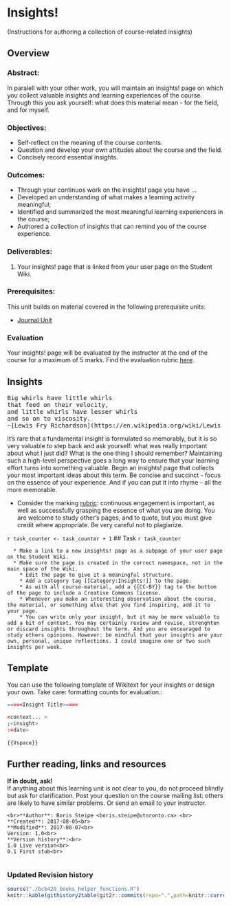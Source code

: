 # Insights! {#insights}
(Instructions for authoring a collection of course-related insights)

## Overview 
### Abstract:
In paralell with your other work, you will maintain an insights! page on which you collect valuable insights and learning experiences of the course. Through this you ask yourself: what does this material mean - for the field, and for myself.

### Objectives:

  * Self-reflect on the meaning of the course contents.
  * Question and develop your own attitudes about the course and the field.
  * Concisely record essential insights.

### Outcomes:

  * Through your continuos work on the insights! page you have ...
  * Developed an understanding of what makes a learning activity meaningful;
  * Identified and summarized the most meaningful learning experiencers in the course;
  * Authored a collection of insights that can remind you of the course experience.

### Deliverables:
  1. Your insights! page that is linked from your user page on the Student Wiki.

### Prerequisites:
This unit builds on material covered in the following prerequisite units:

  * [Journal Unit](#journal)
 
 
### Evaluation
Your insights! page will be evaluated by the instructor at the end of the course for a maximum of 5 marks. Find the evaluation rubric [here](http://steipe.biochemistry.utoronto.ca/abc/index.php/ABC-Rubrics#Insights).

## Insights
<pre>Big whirls have little whirls
that feed on their velocity,
and little whirls have lesser whirls
and so on to viscosity.
~[Lewis Fry Richardson](https://en.wikipedia.org/wiki/Lewis_Fry_Richardson) </pre>

It's rare that a fundamental insight is formulated so memorably, but it is so very valuable to step back and ask yourself: what was really important about what I just did? What is the one thing I should remember? Maintaining such a high-level perspective goes a long way to ensure that your learning effort turns into something valuable. Begin an insights! page that collects your most important ideas about this term. Be concise and succinct - focus on the essence of your experience. And if you can put it into rhyme - all the more memorable.

  * Consider the marking [rubric](http://steipe.biochemistry.utoronto.ca/abc/index.php/ABC-Rubrics#insights.21): continuous engagement is important, as well as successfully grasping the essence of what you are doing. You are welcome to study other's pages, and to quote, but you must give credit where appropriate. Be very careful not to plagiarize.

`r task_counter <- task_counter + 1`
## Task `r task_counter`

```block2
  * Make a link to a new insights! page as a subpage of your user page on the Student Wiki.        
  * Make sure the page is created in the correct namespace, not in the main space of the Wiki.
    * Edit the page to give it a meaningful structure.
    * Add a category tag [[Category:Insights!]] to the page.
    * As with all course-material, add a {{CC-BY}} tag to the bottom of the page to include a Creative Commons license.
    * Whenever you make an interesting observation about the course, the material, or something else that you find inspiring, add it to your page.
    * You can write only your insight, but it may be more valuable to add a bit of context. You may certainly review and revise, strenghten or discard insights throughout the term. And you are encouraged to study others opinions. However: be mindful that your insights are your own, personal, unique reflections. I could imagine one or two such insights per week.
```

    
## Template
You can use the following template of Wikitext for your insights or design your own. Take care: formatting counts for evaluation.:

```r
====<Insight Title>====
 
<context... >
;<insight>
:<date>
 
{{Vspace}}

```


## Further reading, links and resources
 
**If in doubt, ask!**<br>
If anything about this learning unit is not clear to you, do not proceed blindly but ask for clarification. Post your question on the course mailing list: others are likely to have similar problems. Or send an email to your instructor.

```block2
<br>**Author**: Boris Steipe <boris.steipe@utoronto.ca> <br>
**Created**: 2017-08-05<br>
**Modified**: 2017-08-07<br>
Version: 1.0<br>
**Version history**:<br>
1.0 Live version<br>
0.1 First stub<br>
 
``` 

### Updated Revision history
```r
source("./bcb420_books_helper_functions.R")
knitr::kable(githistory2table(git2r::commits(repo=".",path=knitr::current_input())))

```

